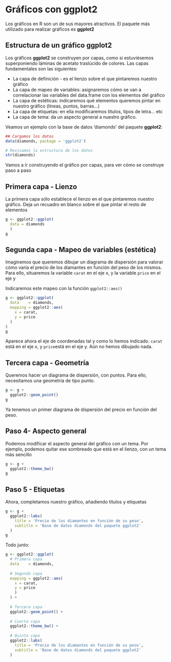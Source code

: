 # Gráficos con ggplot2 {.unnumbered}

Los gráficos en R son un de sus mayores atractivos. El paquete más utilizado para realizar gráficos es **ggplot2**

## Estructura de un gráfico **ggplot2**

Los gráficos **ggplot2** se construyen por capas, como si estuviésemos superponiendo láminas de acetato traslúcido de colores. Las capas fundamentales son las siguientes:

+ La capa de definición - es el lienzo sobre el que pintaremos nuestro gráfico
+ La capa de mapeo de variables: asignaremos cómo se van a correlacionar las variables del data.frame con los elementos del gráfico
+ La capa de estéticas: indicaremos qué elementos queremos pintar en nuestro gráfico (líneas, puntos, barras...)
+ La capa de etiquetas: en ella modificaremos títulos, tipos de letra... etc
+ La capa de tema: da un aspecto general a nuestro gráfico.

Veamos un ejemplo con la base de datos 'diamonds' del paquete **ggplot2**:

```r
## Cargamos los datos
data(diamonds, package = 'ggplot2')

# Revisamos la estructura de los datos
str(diamonds)
```

Vamos a ir construyendo el gráfico por capas, para ver cómo se construye paso a paso

## Primera capa - Lienzo
La primera capa sólo establece el lienzo en el que pintaremos nuestro gráfico. Deja un recuadro en blanco sobre el que pintar el resto de elementos

```r
g <- ggplot2::ggplot(
  data = diamonds
  )
g
```

## Segunda capa - Mapeo de variables (estética)

Imaginemos que queremos dibujar un diagrama de dispersión para valorar cómo varía el precio de los diamantes en función del peso de los mismos. Para ello, situaremos la variable `carat` en el eje x, y la variable `price` en el eje y

Indicaremos este mapeo con la función `ggplot2::aes()`
```r
g <- ggplot2::ggplot(
  data    = diamonds,
  mapping = ggplot2::aes(
    x = carat,
    y = price
  )
)
g
```
Aparece ahora el eje de coordenadas tal y como lo hemos indicado. `carat` está en el eje x, y `price`está en el eje y. Aún no hemos dibujado nada.

## Tercera capa - Geometría

Queremos hacer un diagrama de dispersión, con puntos. Para ello, necesitamos una geometría de tipo punto.

```r
g <- g +
  ggplot2::geom_point()
g
```
Ya tenemos un primer diagrama de dispersión del precio en función del peso.

## Paso 4- Aspecto general
Podemos modificar el aspecto general del gráfico con un tema. Por ejemplo, podemos quitar ese sombreado que está en el lienzo, con un tema más sencillo
```r
g <- g +
  ggplot2::theme_bw()
g
```
## Paso 5 - Etiquetas
Ahora, completamos nuestro gráfico, añadiendo títulos y etiquetas
```r
g <- g +
  ggplot2::labs(
    title = 'Precio de los diamantes en función de su peso',
    subtitle = 'Base de datos diamonds del paquete ggplot2'
  )
g
```

Todo junto:
```r
g <- ggplot2::ggplot(
  # Primera capa
  data    = diamonds,
  
  # Segunda capa
  mapping = ggplot2::aes(
    x = carat,
    y = price
    )
  ) +
  
  # Tercera capa
  ggplot2::geom_point() +
  
  # Cuarta capa
  ggplot2::theme_bw() +
  
  # Quinta capa
  ggplot2::labs(
    title = 'Precio de los diamantes en función de su peso',
    subtitle = 'Base de datos diamonds del paquete ggplot2'
  )

```


